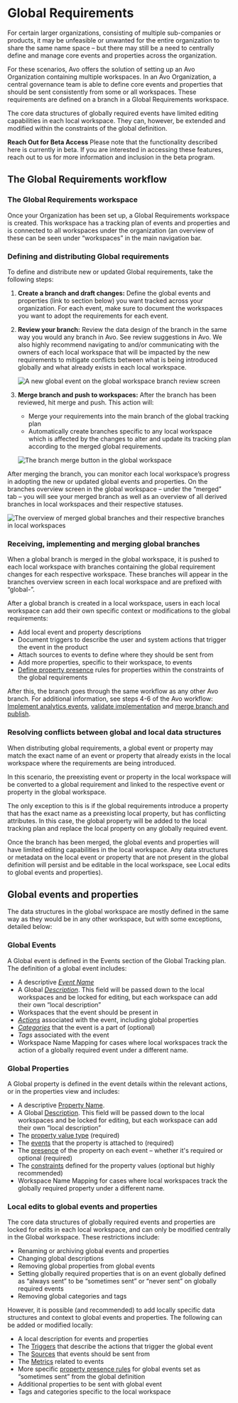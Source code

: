 
# Global Requirements

For certain larger organizations, consisting of multiple sub-companies or products, it may be unfeasible or unwanted for the entire organization to share the same name space – but there may still be a need to centrally define and manage core events and properties across the organization. 

For these scenarios, Avo offers the solution of setting up an Avo Organization containing multiple workspaces. In an Avo Organization, a central governance team is able to define core events and properties that should be sent consistently from some or all workspaces. These requirements are defined on a branch in a Global Requirements workspace.

The core data structures of globally required events have limited editing capabilities in each local workspace. They can, however, be extended and modified within the constraints of the global definition.

<Callout type="info" emoji="💡">**Reach Out for Beta Access** 
Please note that the functionality described here is currently in beta. If you are interested in accessing these features, reach out to us for more information and inclusion in the beta program.</Callout>

## The Global Requirements workflow

### The Global Requirements workspace

Once your Organization has been set up, a Global Requirements workspace is created. This workspace has a tracking plan of events and properties and is connected to all workspaces under the organization (an overview of these can be seen under “workspaces” in the main navigation bar. 

### Defining and distributing Global requirements

To define and distribute new or updated Global requirements, take the following steps:
1. **Create a branch and draft changes:** Define the global events and properties (link to section below) you want tracked across your organization. For each event, make sure to document the workspaces you want to adopt the requirements for each event. 
2. **Review your branch:** Review the data design of the branch in the same way you would any branch in Avo. See review suggestions in Avo. We also highly recommend navigating to and/or communicating with the owners of each local workspace that will be impacted by the new requirements to mitigate conflicts between what is being introduced globally and what already exists in each local workspace.

    ![A new global event on the global workspace branch review screen](/images/data-design/global-branch-review.png)

3. **Merge branch and push to workspaces:** After the branch has been reviewed, hit merge and push. This action will:
    - Merge your requirements into the main branch of the global tracking plan
    - Automatically create branches specific to any local workspace which is affected by the changes to alter and update its tracking plan according to the merged global requirements.

    ![The branch merge button in the global workspace](/images/data-design/global-branch-merge.png)

After merging the branch, you can monitor each local workspace’s progress in adopting the new or updated global events and properties. On the branches overview screen in the global workspace – under the “merged” tab – you will see your merged branch as well as an overview of all derived branches in local workspaces and their respective statuses.

![The overview of merged global branches and their respective branches in local workspaces](/images/data-design/global-branch-adoption-overview.png)

### Receiving, implementing and merging global branches
When a global branch is merged in the global workspace, it is pushed to each local workspace with branches containing the global requirement changes for each respective workspace. These branches will appear in the branches overview screen in each local workspace and are prefixed with “global-”.

After a global branch is created in a local workspace, users in each local workspace can add their own specific context or modifications to the global requirements:
- Add local event and property descriptions
- Document triggers to describe the user and system actions that trigger the event in the product
- Attach sources to events to define where they should be sent from
- Add more properties, specific to their workspace, to events 
- [Define property presence](/data-design/avo-tracking-plan/properties#configuring-when-properties-are-required-or-optional) rules for properties within the constraints of the global requirements

After this, the branch goes through the same workflow as any other Avo branch. For additional information, see steps 4-6 of the Avo workflow: [Implement analytics events](/workflow/implement), [validate implementation](/workflow/validate) and [merge branch and publish](/workflow/merge-publish).

### Resolving conflicts between global and local data structures

When distributing global requirements, a global event or property may match the exact name of an event or property that already exists in the local workspace where the requirements are being introduced.

In this scenario, the preexisting event or property in the local workspace will be converted to a global requirement and linked to the respective event or property in the global workspace. 

The only exception to this is if the global requirements introduce a property that has the exact name as a preexisting local property, but has conflicting attributes. In this case, the global property will be added to the local tracking plan and replace the local property on any globally required event.

Once the branch has been merged, the global events and properties will have limited editing capabilities in the local workspace. Any data structures or metadata on the local event or property that are not present in the global definition will persist and be editable in the local workspace, see Local edits to global events and properties).

## Global events and properties
The data structures in the global workspace are mostly defined in the same way as they would be in any other workspace, but with some exceptions, detailed below:

### Global Events

A Global event is defined in the Events section of the Global Tracking plan. The definition of a global event includes:
- A descriptive [_Event Name_](/data-design/naming-conventions#2-what-does-naming-convention-refer-to)
- A Global [_Description_](/data-design/defining-descriptive-events-and-properties#events-1). This field will be passed down to the local workspaces and be locked for editing, but each workspace can add their own “local description”
- Workspaces that the event should be present in
- [_Actions_](#actions) associated with the event, including global properties
- [_Categories_](/data-design/organizing-metrics-and-events#categories) that the event is a part of (optional)
- _Tags_ associated with the event
- Workspace Name Mapping for cases where local workspaces track the action of a globally required event under a different name.

### Global Properties

A Global property is defined in the event details within the relevant actions, or in the properties view and includes:
- A descriptive [Property Name](/data-design/defining-descriptive-events-and-properties#properties). 
- A Global [Description](/data-design/defining-descriptive-events-and-properties#properties-1). This field will be passed down to the local workspaces and be locked for editing, but each workspace can add their own “local description”
- The [property value type](/data-design/avo-tracking-plan/properties#property-types-and-constraints) (required)
- The [events](/data-design/avo-tracking-plan/events) that the property is attached to (required)
- The [presence](/data-design/avo-tracking-plan/properties#configuring-when-properties-are-required-or-optional) of the property on each event – whether it's required or optional (required)
- The [constraints](/data-design/avo-tracking-plan/properties#property-types-and-constraints) defined for the property values (optional but highly recommended)
- Workspace Name Mapping for cases where local workspaces track the globally required property under a different name.

### Local edits to global events and properties

The core data structures of globally required events and properties are locked for edits in each local workspace, and can only be modified centrally in the Global workspace. These restrictions include:
- Renaming or archiving global events and properties
- Changing global descriptions
- Removing global properties from global events
- Setting globally required properties that is on an event globally defined as “always sent” to be “sometimes sent” or “never sent” on globally required events
- Removing global categories and tags

However, it is possible (and recommended) to add locally specific data structures and context to global events and properties. The following can be added or modified locally:
- A local description for events and properties
- The [Triggers](/data-design/guides/event-triggers) that describe the actions that trigger the global event
- The [Sources](/data-design/define-sources-and-destinations) that events should be sent from
- The [Metrics](/data-design/avo-tracking-plan/metrics) related to events
- More specific [property presence rules](/data-design/avo-tracking-plan/properties#configuring-when-properties-are-required-or-optional) for global events set as “sometimes sent” from the global definition
- Additional properties to be sent with global event
- Tags and categories specific to the local workspace

